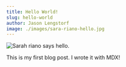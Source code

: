 ```yaml
---
title: Hello World!
slug: hello-world
author: Jason Lengstorf
image: ./images/sara-riano-hello.jpg
---
```


![Sarah riano says hello.](./images/sara-riano-hello.jpg)

This is my first blog post. I wrote it with MDX!

